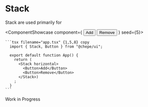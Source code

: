 

# Stack

Stack are used primarily for

<ComponentShowcase component={
    <Stack horizontal>
      <Button>Add</Button>
      <Button>Remove</Button>
    </Stack>
    }
     seed={5}>
   <div>

    ```tsx filename="app.tsx" {1,5,8} copy
      import { Stack, Button } from "@chepe/ui";

      export default function App() {
        return (
          <Stack horizontal>
            <Button>Add</Button>
            <Button>Remove</Button>
          </Stack>)
        ;
      }
    ```

  </div>
</ComponentShowcase>

<Callout emoji="⚠️" type="warning">
  Work in Progress
</Callout>
